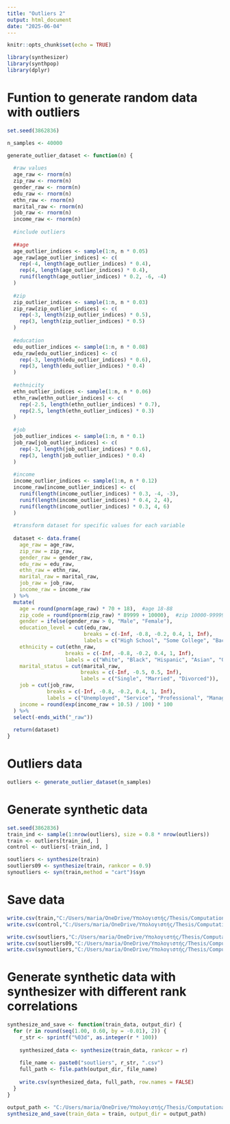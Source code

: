 ---
title: "Outliers 2"
output: html_document
date: "2025-06-04"
---

```{r setup, include=FALSE}
knitr::opts_chunk$set(echo = TRUE)
```

```{r}
library(synthesizer)
library(synthpop)
library(dplyr)
```

# Funtion to generate random data with outliers

```{r}
set.seed(3862836)

n_samples <- 40000

generate_outlier_dataset <- function(n) {
  
  #raw values 
  age_raw <- rnorm(n)
  zip_raw <- rnorm(n)
  gender_raw <- rnorm(n)
  edu_raw <- rnorm(n)
  ethn_raw <- rnorm(n)
  marital_raw <- rnorm(n)
  job_raw <- rnorm(n)
  income_raw <- rnorm(n)
  
  #include outliers
  
  ##age
  age_outlier_indices <- sample(1:n, n * 0.05)
  age_raw[age_outlier_indices] <- c(
    rep(-4, length(age_outlier_indices) * 0.4),    
    rep(4, length(age_outlier_indices) * 0.4),     
    runif(length(age_outlier_indices) * 0.2, -6, -4) 
  )
  
  #zip
  zip_outlier_indices <- sample(1:n, n * 0.03)
  zip_raw[zip_outlier_indices] <- c(
    rep(-3, length(zip_outlier_indices) * 0.5),   
    rep(3, length(zip_outlier_indices) * 0.5)     
  )
  
  #education
  edu_outlier_indices <- sample(1:n, n * 0.08)
  edu_raw[edu_outlier_indices] <- c(
    rep(-3, length(edu_outlier_indices) * 0.6),    
    rep(3, length(edu_outlier_indices) * 0.4)      
  )
  
  #ethnicity
  ethn_outlier_indices <- sample(1:n, n * 0.06)
  ethn_raw[ethn_outlier_indices] <- c(
    rep(-2.5, length(ethn_outlier_indices) * 0.7), 
    rep(2.5, length(ethn_outlier_indices) * 0.3)  
  )
  
  #job 
  job_outlier_indices <- sample(1:n, n * 0.1)
  job_raw[job_outlier_indices] <- c(
    rep(-3, length(job_outlier_indices) * 0.6),    
    rep(3, length(job_outlier_indices) * 0.4)      
  )
  
  #income 
  income_outlier_indices <- sample(1:n, n * 0.12)
  income_raw[income_outlier_indices] <- c(
    runif(length(income_outlier_indices) * 0.3, -4, -3),  
    runif(length(income_outlier_indices) * 0.4, 2, 4),    
    runif(length(income_outlier_indices) * 0.3, 4, 6)     
  )
  
  #transform dataset for specific values for each variable
  
  dataset <- data.frame(
    age_raw = age_raw,
    zip_raw = zip_raw,
    gender_raw = gender_raw,
    edu_raw = edu_raw,
    ethn_raw = ethn_raw,
    marital_raw = marital_raw,
    job_raw = job_raw,
    income_raw = income_raw
  ) %>%
  mutate(
    age = round(pnorm(age_raw) * 70 + 18),  #age 18-88
    zip_code = round(pnorm(zip_raw) * 89999 + 10000),  #zip 10000-99999
    gender = ifelse(gender_raw > 0, "Male", "Female"), 
    education_level = cut(edu_raw, 
                         breaks = c(-Inf, -0.8, -0.2, 0.4, 1, Inf),
                         labels = c("High School", "Some College", "Bachelor's", "Master's", "PhD")),
    ethnicity = cut(ethn_raw, 
                   breaks = c(-Inf, -0.8, -0.2, 0.4, 1, Inf),
                   labels = c("White", "Black", "Hispanic", "Asian", "Other")),
    marital_status = cut(marital_raw,
                        breaks = c(-Inf, -0.5, 0.5, Inf),
                        labels = c("Single", "Married", "Divorced")),
    job = cut(job_raw,
             breaks = c(-Inf, -0.8, -0.2, 0.4, 1, Inf),
             labels = c("Unemployed", "Service", "Professional", "Management", "Executive")),
    income = round(exp(income_raw + 10.5) / 100) * 100  
  ) %>%
  select(-ends_with("_raw"))
  
  return(dataset)
}
```

# Outliers data

```{r}
outliers <- generate_outlier_dataset(n_samples)
```

# Generate synthetic data

```{r}
set.seed(3862836)
train_ind <- sample(1:nrow(outliers), size = 0.8 * nrow(outliers))  
train <- outliers[train_ind, ]
control <- outliers[-train_ind, ]
```


```{r}
soutliers <- synthesize(train)
soutliers09 <- synthesize(train, rankcor = 0.9)
synoutliers <- syn(train,method = "cart")$syn
```
# Save data

```{r}
write.csv(train,"C:/Users/maria/OneDrive/Υπολογιστής/Thesis/Computational_Study/outliers/train.csv",row.names = FALSE)
write.csv(control,"C:/Users/maria/OneDrive/Υπολογιστής/Thesis/Computational_Study/outliers/control.csv",row.names = FALSE)

write.csv(soutliers,"C:/Users/maria/OneDrive/Υπολογιστής/Thesis/Computational_Study/outliers/soutliers.csv",row.names = FALSE)
write.csv(soutliers09,"C:/Users/maria/OneDrive/Υπολογιστής/Thesis/Computational_Study/outliers/soutliers09.csv",row.names = FALSE)
write.csv(synoutliers,"C:/Users/maria/OneDrive/Υπολογιστής/Thesis/Computational_Study/outliers/synoutliers.csv",row.names = FALSE)
```

# Generate synthetic data with synthesizer with different rank correlations

```{r}
synthesize_and_save <- function(train_data, output_dir) {
  for (r in round(seq(1.00, 0.60, by = -0.01), 2)) {
    r_str <- sprintf("%03d", as.integer(r * 100))
    
    synthesized_data <- synthesize(train_data, rankcor = r)
    
    file_name <- paste0("soutliers", r_str, ".csv")
    full_path <- file.path(output_dir, file_name)
    
    write.csv(synthesized_data, full_path, row.names = FALSE)
  }
}

```

```{r}
output_path <- "C:/Users/maria/OneDrive/Υπολογιστής/Thesis/Computational_Study/outliers"
synthesize_and_save(train_data = train, output_dir = output_path)
```

